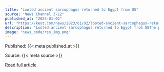 ```yaml
---
title: "Looted ancient sarcophagus returned to Egypt from US"
source: "News Channel 3-12"
published_at: "2023-01-02"
url: "https://keyt.com/news/2023/01/02/looted-ancient-sarcophagus-returned-to-egypt-from-us/"
description: "Looted ancient sarcophagus returned to Egypt from USThe post Looted ancient sarcophagus returned to Egypt from US appeared first on News Channel 3-12."
image: "news_code/rss_img.png"
---
```



  Published: {{< meta published_at >}}
  

  Source: {{< meta source >}}
  

  [Read full article]({{< meta url >}})
  

